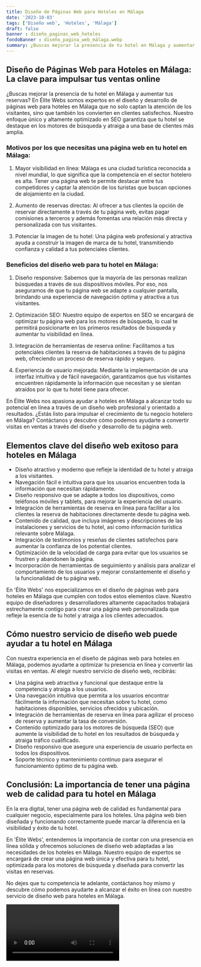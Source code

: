 ```yaml
---
title: Diseño de Páginas Web para Hoteles en Málaga
date: '2023-10-03'
tags: ['Diseño web', 'Hoteles', 'Málaga']
draft: false
banner : diseño_paginas_web_hoteles
fondoBanner : diseño_pagina_web_málaga.webp
summary: ¿Buscas mejorar la presencia de tu hotel en Málaga y aumentar tus reservas? En Élite Webs somos expertos en el diseño y desarrollo de páginas web para hoteles en Málaga que no solo captan la atención de los visitantes, sino que también los convierten en clientes satisfechos. Nuestro enfoque único y altamente optimizado en SEO garantiza que tu hotel se destaque en los motores de búsqueda y atraiga a una base de clientes más amplia.
---
```


## Diseño de Páginas Web para Hoteles en Málaga: La clave para impulsar tus ventas online

¿Buscas mejorar la presencia de tu hotel en Málaga y aumentar tus reservas? En Élite Webs somos expertos en el diseño y desarrollo de páginas web para hoteles en Málaga que no solo captan la atención de los visitantes, sino que también los convierten en clientes satisfechos. Nuestro enfoque único y altamente optimizado en SEO garantiza que tu hotel se destaque en los motores de búsqueda y atraiga a una base de clientes más amplia.

### Motivos por los que necesitas una página web en tu hotel en Málaga:

1. Mayor visibilidad en línea: Málaga es una ciudad turística reconocida a nivel mundial, lo que significa que la competencia en el sector hotelero es alta. Tener una página web te permite destacar entre tus competidores y captar la atención de los turistas que buscan opciones de alojamiento en la ciudad.

2. Aumento de reservas directas: Al ofrecer a tus clientes la opción de reservar directamente a través de tu página web, evitas pagar comisiones a terceros y además fomentas una relación más directa y personalizada con tus visitantes.

3. Potenciar la imagen de tu hotel: Una página web profesional y atractiva ayuda a construir la imagen de marca de tu hotel, transmitiendo confianza y calidad a tus potenciales clientes.

### Beneficios del diseño web para tu hotel en Málaga:

1. Diseño responsive: Sabemos que la mayoría de las personas realizan búsquedas a través de sus dispositivos móviles. Por eso, nos aseguramos de que tu página web se adapte a cualquier pantalla, brindando una experiencia de navegación óptima y atractiva a tus visitantes.

2. Optimización SEO: Nuestro equipo de expertos en SEO se encargará de optimizar tu página web para los motores de búsqueda, lo cual te permitirá posicionarte en los primeros resultados de búsqueda y aumentar tu visibilidad en línea.

3. Integración de herramientas de reserva online: Facilitamos a tus potenciales clientes la reserva de habitaciones a través de tu página web, ofreciendo un proceso de reserva rápido y seguro.

4. Experiencia de usuario mejorada: Mediante la implementación de una interfaz intuitiva y de fácil navegación, garantizamos que tus visitantes encuentren rápidamente la información que necesitan y se sientan atraídos por lo que tu hotel tiene para ofrecer.

En Élite Webs nos apasiona ayudar a hoteles en Málaga a alcanzar todo su potencial en línea a través de un diseño web profesional y orientado a resultados. ¿Estás listo para impulsar el crecimiento de tu negocio hotelero en Málaga? Contáctanos y descubre cómo podemos ayudarte a convertir visitas en ventas a través del diseño y desarrollo de tu página web.

<GifSeo />

<Cta />

## Elementos clave del diseño web exitoso para hoteles en Málaga

- Diseño atractivo y moderno que refleje la identidad de tu hotel y atraiga a los visitantes.
- Navegación fácil e intuitiva para que los usuarios encuentren toda la información que necesitan rápidamente.
- Diseño responsivo que se adapte a todos los dispositivos, como teléfonos móviles y tablets, para mejorar la experiencia del usuario.
- Integración de herramientas de reserva en línea para facilitar a los clientes la reserva de habitaciones directamente desde tu página web.
- Contenido de calidad, que incluya imágenes y descripciones de las instalaciones y servicios de tu hotel, así como información turística relevante sobre Málaga.
- Integración de testimonios y reseñas de clientes satisfechos para aumentar la confianza de los potential clientes.
- Optimización de la velocidad de carga para evitar que los usuarios se frustren y abandonen la página.
- Incorporación de herramientas de seguimiento y análisis para analizar el comportamiento de los usuarios y mejorar constantemente el diseño y la funcionalidad de tu página web.

En 'Élite Webs' nos especializamos en el diseño de páginas web para hoteles en Málaga que cumplen con todos estos elementos clave. Nuestro equipo de diseñadores y desarrolladores altamente capacitados trabajará estrechamente contigo para crear una página web personalizada que refleje la esencia de tu hotel y atraiga a los clientes adecuados.

## Cómo nuestro servicio de diseño web puede ayudar a tu hotel en Málaga

Con nuestra experiencia en el diseño de páginas web para hoteles en Málaga, podemos ayudarte a optimizar tu presencia en línea y convertir las visitas en ventas. Al elegir nuestro servicio de diseño web, recibirás:

- Una página web atractiva y funcional que destaque entre la competencia y atraiga a los usuarios.
- Una navegación intuitiva que permita a los usuarios encontrar fácilmente la información que necesitan sobre tu hotel, como habitaciones disponibles, servicios ofrecidos y ubicación.
- Integración de herramientas de reserva en línea para agilizar el proceso de reserva y aumentar la tasa de conversión.
- Contenido optimizado para los motores de búsqueda (SEO) que aumente la visibilidad de tu hotel en los resultados de búsqueda y atraiga tráfico cualificado.
- Diseño responsivo que asegure una experiencia de usuario perfecta en todos los dispositivos.
- Soporte técnico y mantenimiento continuo para asegurar el funcionamiento óptimo de tu página web.

## Conclusión: La importancia de tener una página web de calidad para tu hotel en Málaga

En la era digital, tener una página web de calidad es fundamental para cualquier negocio, especialmente para los hoteles. Una página web bien diseñada y funcionando correctamente puede marcar la diferencia en la visibilidad y éxito de tu hotel.

En 'Élite Webs', entendemos la importancia de contar con una presencia en línea sólida y ofrecemos soluciones de diseño web adaptadas a las necesidades de los hoteles en Málaga. Nuestro equipo de expertos se encargará de crear una página web única y efectiva para tu hotel, optimizada para los motores de búsqueda y diseñada para convertir las visitas en reservas.

No dejes que tu competencia te adelante, contáctanos hoy mismo y descubre cómo podemos ayudarte a alcanzar el éxito en línea con nuestro servicio de diseño web para hoteles en Málaga.

<Video />

<CtaBot job='Hoteles' city='Málaga'/>

<Gmaps query='Málaga+españa+maps' />